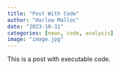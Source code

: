 ```yaml
---
title: "Post With Code"
author: "Harlow Malloc"
date: "2023-10-31"
categories: [news, code, analysis]
image: "image.jpg"
---
```


This is a post with executable code.
